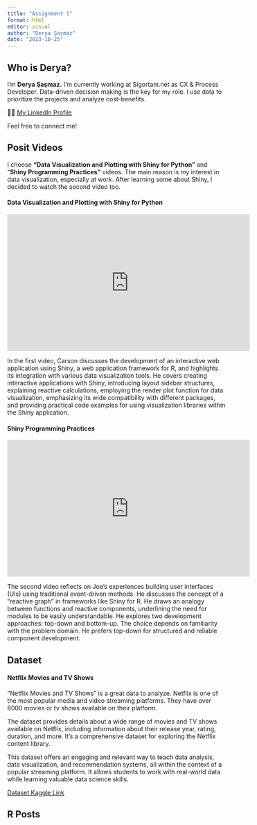 ```yaml
---
title: "Assignment 1"
format: html
editor: visual
author: "Derya Şaşmaz"
date: "2023-10-25"
---
```


## Who is Derya?

I'm **Derya Şaşmaz.** I'm currently working at Sigortam.net as CX & Process Developer. Data-driven decision making is the key for my role. I use data to prioritize the projects and analyze cost-benefits.

👩‍💻 [My LinkedIn Profile](https://www.linkedin.com/in/deryasasmaz/)

Feel free to connect me!

## Posit Videos

I choose **"Data Visualization and Plotting with Shiny for Python"** and "**Shiny Programming Practices"** videos. The main reason is my interest in data visualization, especially at work. After learning some about Shiny, I decided to watch the second video too.

#### **Data Visualization and Plotting with Shiny for Python**

::: {style="text-align: center;"}
<iframe width="560" height="315" src="https://www.youtube.com/embed/B2JzHv4FOTU?si=J67nNxSbMHlNoHGc" title="YouTube video player" frameborder="0" allow="accelerometer; autoplay; clipboard-write; encrypted-media; gyroscope; picture-in-picture; web-share" allowfullscreen>

</iframe>
:::

In the first video, Carson discusses the development of an interactive web application using Shiny, a web application framework for R, and highlights its integration with various data visualization tools. He covers creating interactive applications with Shiny, introducing layout sidebar structures, explaining reactive calculations, employing the render plot function for data visualization, emphasizing its wide compatibility with different packages, and providing practical code examples for using visualization libraries within the Shiny application.

#### **Shiny Programming Practices**

::: {style="text-align: center;"}
<iframe width="560" height="315" src="https://www.youtube.com/embed/B2JzHv4FOTU?si=J67nNxSbMHlNoHGc" title="YouTube video player" frameborder="0" allow="accelerometer; autoplay; clipboard-write; encrypted-media; gyroscope; picture-in-picture; web-share" allowfullscreen>

</iframe>
:::

The second video reflects on Joe's experiences building user interfaces (UIs) using traditional event-driven methods. He discusses the concept of a "reactive graph" in frameworks like Shiny for R. He draws an analogy between functions and reactive components, underlining the need for modules to be easily understandable. He explores two development approaches: top-down and bottom-up. The choice depends on familiarity with the problem domain. He prefers top-down for structured and reliable component development.

## Dataset

#### Netflix Movies and TV Shows

"Netflix Movies and TV Shows" is a great data to analyze. Netflix is one of the most popular media and video streaming platforms. They have over 8000 movies or tv shows available on their platform.

The dataset provides details about a wide range of movies and TV shows available on Netflix, including information about their release year, rating, duration, and more. It's a comprehensive dataset for exploring the Netflix content library.

This dataset offers an engaging and relevant way to teach data analysis, data visualization, and recommendation systems, all within the context of a popular streaming platform. It allows students to work with real-world data while learning valuable data science skills.

[Dataset Kaggle Link](https://www.kaggle.com/datasets/shivamb/netflix-shows/)

## R Posts
